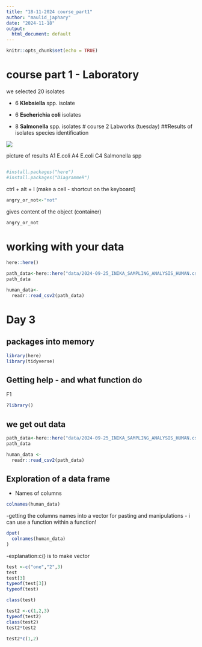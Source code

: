 ```yaml
---
title: "18-11-2024 course_part1"
author: "maulid_japhary"
date: "2024-11-18"
output:
  html_document: default
---
```


```r
knitr::opts_chunk$set(echo = TRUE)
```

# course part 1 - Laboratory

we selected 20 isolates

- 6 **Klebsiella** spp. isolate

- 6 **Escherichia coli** isolates

- 8 **Salmonella** spp. isolates 
# course 2 Labworks (tuesday)
##Results of isolates species identification


![](`Files/VITECK RESULTS19_11_2024.pdf`)


picture of results
A1 E.coli
A4 E.coli
C4 Salmonella spp

```r

```


```r

#install.packages("here")
#install.packages("DiagrammeR")
```

ctrl + alt + I (make a cell - shortcut on the keyboard)

```r
angry_or_not<-"not"
```
gives content of the object (container)
```r
angry_or_not
```




# working with your data


```r
here::here()
```


```r
path_data<-here::here("data/2024-09-25_INIKA_SAMPLING_ANALYSIS_HUMAN.csv")
path_data
```
```r
human_data<-
  readr::read_csv2(path_data)
```







# Day 3
## packages into memory
```r
library(here)
library(tidyverse)
```



## Getting help - and what function do

F1


```r
?library()
```

## we get out data
```r
path_data<-here::here("data/2024-09-25_INIKA_SAMPLING_ANALYSIS_HUMAN.csv")
path_data
```


```r
human_data <-
  readr::read_csv2(path_data)
```

## Exploration of a data frame 
- Names of columns
```r
colnames(human_data)
```

-getting the columns names into a vector for pasting and manipulations
- i can use a function within a function!
```r
dput(
  colnames(human_data)
)
```
-explanation:c() is to make vector
```r
test <-c("one","2",3)
test
test[3]
typeof(test[3])
typeof(test)

class(test)
```

```r
test2 <-c(1,2,3)
typeof(test2)
class(test2)
test2*test2
```
```r
test2*c(1,2)
```


